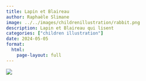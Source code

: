 ```yaml
---
title: Lapin et Blaireau
author: Raphaële Slimane
image: ../../images/childrenillustration/rabbit.png
description: Lapin et Blaireau qui lisent
categories: ["children illustration"]
date: 2024-05-05
format:
  html:
    page-layout: full
---
```


![](../../images/childrenillustration/rabbit.png)

